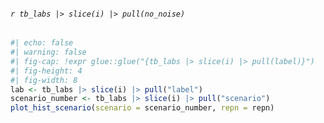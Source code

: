 ###### `r tb_labs |> slice(i) |> pull(no_noise)`

```r
#| echo: false
#| warning: false
#| fig-cap: !expr glue::glue("{tb_labs |> slice(i) |> pull(label)}")
#| fig-height: 4
#| fig-width: 8
lab <- tb_labs |> slice(i) |> pull("label")
scenario_number <- tb_labs |> slice(i) |> pull("scenario")
plot_hist_scenario(scenario = scenario_number, repn = repn)
```
